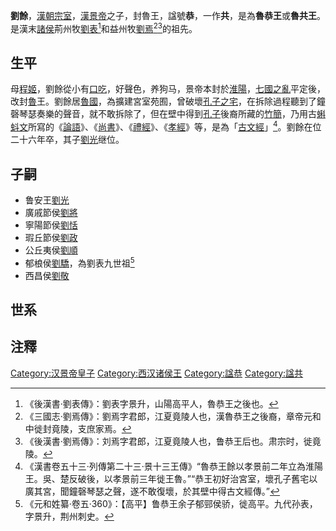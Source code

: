 '''劉餘'''{{BD|前160年代||前128年||catIdx=L刘}}，[[漢朝|漢朝]][[宗室|宗室]]，[[漢景帝|漢景帝]]之子，封魯王，諡號'''恭'''，一作'''共'''，是為'''魯恭王'''或'''魯共王'''。是漢末[[諸侯|諸侯]]荊州牧[[劉表|劉表]]<ref>《後漢書·劉表傳》：劉表字景升，山陽高平人，魯恭王之後也。</ref>和益州牧[[劉焉_(益州牧)|劉焉]]<ref>《三國志·劉焉傳》：劉焉字君郎，江夏竟陵人也，漢魯恭王之後裔，章帝元和中徙封竟陵，支庶家焉。</ref><ref>《後漢書·劉焉傳》：刘焉字君郎，江夏竟陵人也，鲁恭王后也。肃宗时，徙竟陵。</ref>的祖先。

== 生平 ==
母[[程姬|程姬]]，劉餘從小有[[口吃|口吃]]，好聲色，养狗马，景帝本封於[[陳郡|淮陽]]，[[七國之亂|七國之亂]]平定後，改封[[鲁国|魯]]王。劉餘居[[魯國|魯國]]，為擴建宮室苑囿，曾破壞[[孔府|孔子之宅]]，在拆除過程聽到了鐘磬琴瑟奏樂的聲音，就不敢拆除了，但在壁中得到[[孔子|孔子]]後裔所藏的[[简牍|竹簡]]，乃用古[[蝌蚪文|蝌蚪文]]所寫的《[[論語|論語]]》、《[[尚書|尚書]]》、《[[三禮|禮經]]》、《[[孝經|孝經]]》等，是為「[[古文經|古文經]]」<ref>《漢書卷五十三·列傳第二十三·景十三王傳》“魯恭王餘以孝景前二年立為淮陽王。吳、楚反破後，以孝景前三年徙王魯。”“恭王初好治宮室，壞孔子舊宅以廣其宮，聞鐘磬琴瑟之聲，遂不敢復壞，於其壁中得古文經傳。”</ref>。劉餘在位二十六年卒，其子[[劉光_(魯王)|劉光]]继位。

== 子嗣 ==
*鲁安王[[劉光_(魯王)|劉光]]
*廣戚節侯[[劉將|劉將]]
*寧陽節侯[[劉恬|劉恬]]
*瑕丘節侯[[刘政_(瑕丘侯)|劉政]]
*公丘夷侯[[刘顺_(城阳王)|劉順]]
*郁桹侯[[劉驕|劉驕]]，為劉表九世祖<ref>《元和姓纂·卷五·360》：【高平】鲁恭王余子郁䣆侯骄，徙高平。九代孙表，字景升，荆州刺史。</ref>
*西昌侯[[劉敬_(西昌侯)|劉敬]]

==世系==
<center>{{chart/start|style=font: 80% sans-serif;width:intrinsic;width:-moz-max-content;width:-webkit-max-content;width:max-content;}}
{{chart| yu | yu=魯恭王<br>[[劉餘|劉餘]]}}
{{chart| |)|-|-|-|-|-|-|-|-|-|-|-|-|-|-|-|-|-|-|-|-|-|-|-|-|-|-|-|-|-|-|-|-|-|-|-|-|-|-|-|-|-|-|-|-|-|-|-|-|-|-|-|-|-|-|-|-|-|-|-|v|-|-|-|v|-|-|-|v|-|-|-|v|-|-|-|v|-|-|-|.|}}
{{chart| AW | | | | | | | | | | | | | | | | | | | | | | | | | | | | | | | | | | | | | | | | | | | | | | | | | | | | | | | | | | jie | | ti | | zh | | sh | | ji | | xc | AW=魯安王<br>[[劉光_(魯王)|劉光]]|jie=廣戚節侯<br>劉將|ti=寧陽節侯<br>劉恬|zh=瑕丘節侯<br>劉政|sh=公丘夷侯<br>劉順|ji=郁桹侯<br>劉驕|xc=西昌侯<br>劉敬}}
{{chart| |)|-|-|-|-|-|-|-|-|-|-|-|-|-|-|-|-|-|-|-|-|-|-|-|-|-|-|-|-|-|-|-|-|-|-|-|-|-|-|-|-|-|-|-|-|-|-|-|v|-|-|-|v|-|-|-|.| | | |!| | | |!| | | |!| | | |!|}}
{{chart| XW | | | | | | | | | | | | | | | | | | | | | | | | | | | | | | | | | | | | | | | | | | | | | | lc | | fs | | wd | | sh | | qji | | gu | | zh | XW=魯孝王<br>[[劉慶忌|劉慶忌]]|lc=蘭旗頃侯<br>劉臨朝|fs=容丘戴侯<br>劉方山|wd=良成頃侯<br>劉文德|sh=廣戚侯<br>劉始|qji=寧陽安侯<br>劉慶忌|gu=瑕丘思侯<br>劉國|zh=公丘康侯<br>劉置}}
{{chart| |)|-|-|-|-|-|-|-|-|-|-|-|-|-|-|-|v|-|-|-|v|-|-|-|v|-|-|-|v|-|-|-|v|-|-|-|v|-|-|-|v|-|-|-|.| | | |!| | | |!| | | |!| | | | | | | |!| | | |!| | | |!|}}
{{chart| QW | | | | | | | | | | | | | | ho | | ch | | wa | | su | | pi | | qi | | da | | xi | | qu | | we | | sh | | | | | | xin | | ta | | ys | QW=魯頃王<br>劉封|ho=昌慮康侯<br>劉弘|ch=平邑侯<br>劉敞|wa=山鄉節侯<br>劉綰|su=建陵靖侯<br>劉遂|pi=合陽節侯<br>劉平|qi=東安孝侯<br>劉彊|da=承鄉節侯<br>劉當|xi=建陽節侯<br>劉咸|qu=蘭旗節侯<br>劉去疾|we=容丘頃侯<br>劉未央|sh=良成共侯<br>劉舜|xin=寧陽康侯<br>劉信|ta=瑕丘孝侯<br>劉湯|ys=公丘煬侯<br>劉延壽}}
{{chart| |)|-|-|-|v|-|-|-|v|-|-|-|.| | | |!| | | | | | | |!| | | |!| | | |!| | | |!| | | |!| | | |!| | | |!| | | |!| | | |!| | | | | | | |!| | | |!| | | |!|}}
{{chart| WW | | MI | | ka | | yo | | fs | | | | | | sx | | lu | | an | | ba | | de | | ba2 | | ji | | zh | | yu | | | | | | hu | | fe | | sh | WW=魯文王<br>劉皙|MI=魯王<br>[[劉閔|劉閔]]|ka=建鄉釐侯<br>劉康|yo=新陽頃侯<br>劉永|fs=昌慮釐侯<br>劉奉世|sx=山鄉侯<br>劉丘|lu=建陵節侯<br>劉魯|an=合陽孝侯<br>劉安上|ba=東安侯<br>劉拔|de=承鄉侯<br>劉德天|ba2=建陽孝侯<br>劉霸|ji=蘭旗釐侯<br>劉嘉|zh=容丘侯<br>劉昭|yu=良成釐侯<br>劉原|hu=寧陽孝侯<br>劉扈|fe=瑕丘煬侯<br>劉奉義|sh=公丘思侯<br>劉賞}}
{{chart| | | | | |!| | | |!| | | |!| | | |!| | | | | | | | | | | |!| | | | | | | | | | | | | | | |!| | | |!| | | | | | | |!| | | | | | | |!| | | |!| | | |!|}}
{{chart| | | | | ya | | zd | | ji | | ga | | | | | | | | | | lw | | | | | | | | | | | | | | bi | | we | | | | | | yu | | | | | | fa | | sc | | yu2 | ya=宰鄉侯<br>劉延|zd=建鄉侯<br>劉自當|ji=新陽侯<br>劉級|ga=昌慮侯<br>劉蓋|lw=建陵侯<br>劉連文|bi=建陽侯<br>劉並|we=蘭旗侯<br>劉位|yu=良成戴侯<br>劉元|fa=寧陽侯<br>劉方|sc=瑕丘釐侯<br>劉遂成|yu2=公丘侯<br>劉元}}
{{chart| | | | | | | | | | | | | | | | | | | | | | | | | | | | | | | | | | | | | | | | | | | | | | | | | | | | | | | | | |!| | | | | | | | | | | |!|}}
{{chart| | | | | | | | | | | | | | | | | | | | | | | | | | | | | | | | | | | | | | | | | | | | | | | | | | | | | | | | | mi | | | | | | | | | | yu | mi=良成侯<br>劉閔|yu=瑕丘侯<br>劉禹}}
{{chart/end}}</center>

==注釋==
{{Reflist}}
{{西汉诸侯王}}


[[Category:汉景帝皇子|Category:汉景帝皇子]]
[[Category:西汉诸侯王|Category:西汉诸侯王]]
[[Category:諡恭|Category:諡恭]]
[[Category:諡共|Category:諡共]]